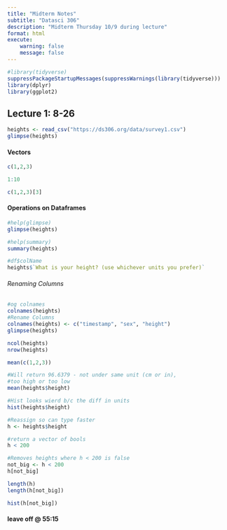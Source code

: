 ```yaml
---
title: "Midterm Notes"
subtitle: "Datasci 306"
description: "Midterm Thursday 10/9 during lecture"
format: html
execute:
    warning: false
    message: false
---
```


```r
#library(tidyverse)
suppressPackageStartupMessages(suppressWarnings(library(tidyverse)))
library(dplyr)
library(ggplot2)
```

## Lecture 1: 8-26

```r
heights <- read_csv("https://ds306.org/data/survey1.csv")
glimpse(heights)
```

#### Vectors

```r
c(1,2,3)
```
```r
1:10
```
```r
c(1,2,3)[3]
```

#### Operations on Dataframes

```r
#help(glimpse)
glimpse(heights)
```
```r
#help(summary)
summary(heights)
```
```r
#df$colName
heights$`What is your height? (use whichever units you prefer)`
```

###### Renaming Columns

```r
#og colnames
colnames(heights)
#Rename Columns
colnames(heights) <- c("timestamp", "sex", "height")
glimpse(heights)
```

```r
ncol(heights)
nrow(heights)
```

```r
mean(c(1,2,3))
```

```r
#Will return 96.6379 - not under same unit (cm or in), 
#too high or too low
mean(heights$height)
```

```r
#Hist looks wierd b/c the diff in units
hist(heights$height)
```

```r
#Reassign so can type faster
h <- heights$height
```

```r
#return a vector of bools
h < 200
```

```r
#Removes heights where h < 200 is false
not_big <- h < 200
h[not_big]
```
```r
length(h)
length(h[not_big])
```
```r
hist(h[not_big])
```

#### leave off @ 55:15